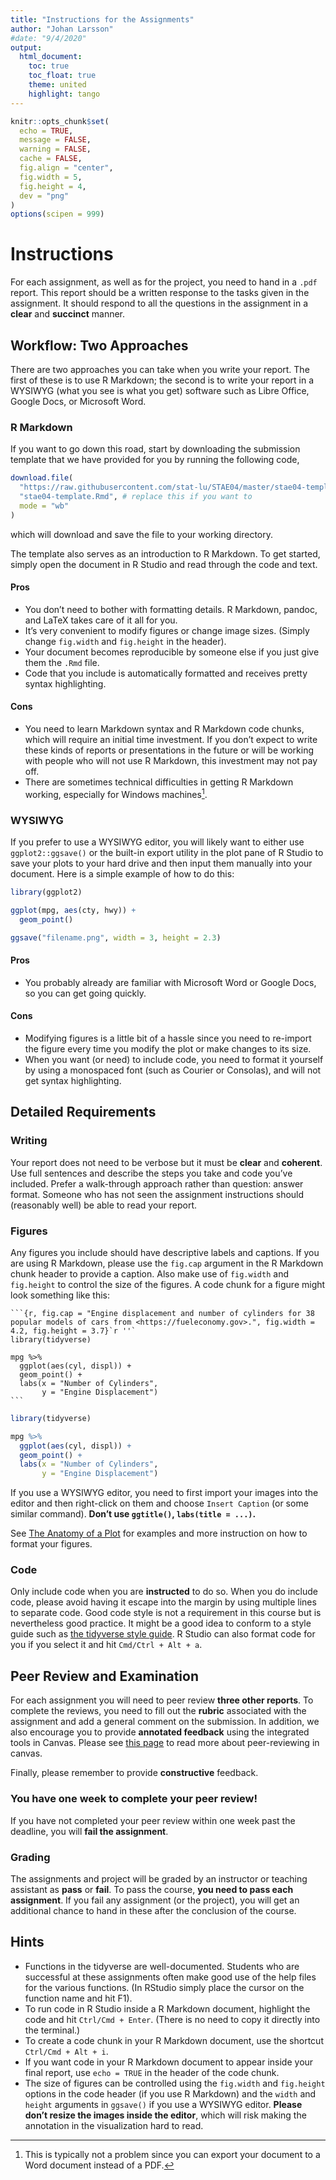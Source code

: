 ```yaml
---
title: "Instructions for the Assignments"
author: "Johan Larsson"
#date: "9/4/2020"
output: 
  html_document:
    toc: true
    toc_float: true
    theme: united
    highlight: tango
---
```


```r

knitr::opts_chunk$set(
  echo = TRUE,
  message = FALSE,
  warning = FALSE,
  cache = FALSE,
  fig.align = "center",
  fig.width = 5,
  fig.height = 4,
  dev = "png"
)
options(scipen = 999)
```

# Instructions

For each assignment, as well as for the project, you need to hand in a `.pdf` report. 
This report should be a written 
response to the tasks given in the assignment. It should respond to all the questions in 
the assignment in a **clear** and **succinct** manner.

## Workflow: Two Approaches

There are two approaches you can take when you write your report. The first
of these is to use R Markdown; the second is to write your report
in a WYSIWYG (what you see is what you get) software such as
Libre Office, Google Docs, or Microsoft Word.

### R Markdown

If you want to go down this road, start by downloading
the submission template that we have provided for you by
running the following code,

```r
download.file(
  "https://raw.githubusercontent.com/stat-lu/STAE04/master/stae04-template.Rmd",
  "stae04-template.Rmd", # replace this if you want to
  mode = "wb"
)
```

which will download and save the file to your working directory.

The template also serves as an introduction to R Markdown. To get started, 
simply open the document in R Studio and read through the code and text.

#### Pros

* You don't need to bother with formatting details. R Markdown, pandoc, and
  LaTeX takes care of it all for you.
* It's very convenient to modify figures or change image sizes. (Simply 
  change `fig.width` and `fig.height` in the header).
* Your document becomes reproducible by someone else if you just give them
  the `.Rmd` file.
* Code that you include is automatically formatted and receives pretty
  syntax highlighting.
  
#### Cons

* You need to learn Markdown syntax and R Markdown code chunks, which will
  require an initial time investment. If you don't expect
  to write these kinds of reports or presentations in the future or will be
  working with people who will not use R Markdown, this investment may not
  pay off.
* There are sometimes technical difficulties in getting R Markdown working,
  especially for Windows machines^[This is typically not a problem since you
  can export your document to a Word document instead of a PDF.].

### WYSIWYG

If you prefer to use a WYSIWYG editor, you will likely want to either 
use `ggplot2::ggsave()` or the built-in export utility in the plot pane of 
R Studio to save your plots to your hard drive and then input them manually 
into your document. Here is a simple example of how to do this:

```r
library(ggplot2)

ggplot(mpg, aes(cty, hwy)) +
  geom_point()

ggsave("filename.png", width = 3, height = 2.3)
```

#### Pros

* You probably already are familiar with Microsoft Word or Google Docs, so
  you can get going quickly.
  
#### Cons

* Modifying figures is a little bit of a hassle since you need to re-import
  the figure every time you modify the plot or make changes to its size.
* When you want (or need) to include code, you need to format it yourself by
  using a monospaced font (such as Courier or Consolas), and will not
  get syntax highlighting.

## Detailed Requirements

### Writing

Your report does not need to be verbose but it must be **clear** and 
**coherent**. Use full sentences and describe the steps you take and code you've
included. Prefer a walk-through approach rather than question: answer format. 
Someone who has not seen the assignment instructions should (reasonably well)
be able to read your report.

### Figures

Any figures you include should have descriptive labels and captions. If you
are using R Markdown, please use the `fig.cap` argument in the R Markdown
chunk header to provide a caption. Also make use of `fig.width` and `fig.height`
to control the size of the figures. A code chunk for a figure might look
something like this:

````
```{r, fig.cap = "Engine displacement and number of cylinders for 38 popular models of cars from <https://fueleconomy.gov>.", fig.width = 4.2, fig.height = 3.7}`r ''`
library(tidyverse)

mpg %>%
  ggplot(aes(cyl, displ)) +
  geom_point() +
  labs(x = "Number of Cylinders",
       y = "Engine Displacement")
```
````

```r
library(tidyverse)

mpg %>%
  ggplot(aes(cyl, displ)) +
  geom_point() +
  labs(x = "Number of Cylinders",
       y = "Engine Displacement")
```

If you use a WYSIWYG editor, you need to first import your images
into the editor and then right-click on them and choose `Insert Caption` (or 
some similar command). **Don't use `ggtitle()`, `labs(title = ...)`.**

See [The Anatomy of a Plot](https://canvas.education.lu.se/courses/5769/pages/the-anatomy-of-a-plot) for
examples and more instruction on how to format your figures.

### Code

Only include code when you are **instructed** to do so. When you do include 
code, please
avoid having it escape into the margin by using multiple lines to separate code. 
Good code style is not a requirement in this course but is nevertheless good 
practice. It might be a good idea to conform to a style guide such as
[the tidyverse style guide](https://style.tidyverse.org/). R Studio
can also format code for you if you select it and hit `Cmd/Ctrl + Alt + a`.
  
## Peer Review and Examination

For each assignment you will need to peer review **three other reports**. To
complete the reviews, you need to fill out the **rubric** associated with the
assignment and add a general comment on the submission. In addition, we also
encourage you to provide **annotated feedback** using the integrated tools in
Canvas. Please see
[this page](https://community.canvaslms.com/t5/Student-Guide/How-do-I-submit-a-peer-review-to-an-assignment/ta-p/293) to read more about peer-reviewing in canvas.

Finally, please remember to provide **constructive** feedback.

### You have one week to complete your peer review!

If you have not completed your peer review within one week past the deadline, 
you will **fail the assignment**. 

### Grading

The assignments and project will be graded by an instructor or teaching 
assistant as **pass** or **fail**. To pass the course, 
**you need to pass each assignment**. If you fail any assignment (or the 
project), you will get an additional chance to hand in these after the 
conclusion of the course.

## Hints

- Functions in the tidyverse are well-documented. Students who are successful 
  at these assignments often make good use of the help files for the various 
  functions. (In RStudio simply place the cursor on the function name and hit
  F1).
- To run code in R Studio inside a R Markdown document, highlight the code and
  hit `Ctrl/Cmd + Enter`. (There is no need to copy it directly into 
  the terminal.)
- To create a code chunk in your R Markdown document, use the shortcut 
  `Ctrl/Cmd + Alt + i`.
- If you want code in your R Markdown document to appear inside your final 
  report, use `echo = TRUE` in the header of the code chunk.
- The size of figures can be controlled using the `fig.width` and `fig.height`
  options in the code header (if you use R Markdown) and the `width` and
  `height` arguments in `ggsave()` if you use a WYSIWYG editor. **Please don't
  resize the images inside the editor**, which will risk making the annotation
  in the visualization hard to read.

